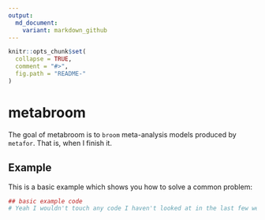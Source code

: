 ```yaml
---
output:
  md_document:
    variant: markdown_github
---
```


<!-- README.md is generated from README.Rmd. Please edit that file -->

```r
knitr::opts_chunk$set(
  collapse = TRUE,
  comment = "#>",
  fig.path = "README-"
)
```

# metabroom

The goal of metabroom is to `broom` meta-analysis models produced by `metafor`. That is, when I finish it.  

## Example

This is a basic example which shows you how to solve a common problem:

```r
## basic example code
# Yeah I wouldn't touch any code I haven't looked at in the last few weeks. It has a life of its own.

```

